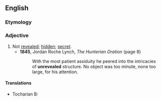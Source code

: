 ==English==

===Etymology===
{{prefix|en|un|revealed}}

===Adjective===
{{en-adj|-}}

# Not [[revealed]]; [[hidden]]; [[secret]].
#* '''1845''', Jordan Roche Lynch, ''The Hunterian Oration'' (page 8)
#*: With the most patient assiduity he peered into the intricacies of '''unrevealed''' structure. No object was too minute, none too large, for his attention.

====Translations====
{{trans-top|not revealed}}
* Tocharian B: {{t|txb|apākätte}}
{{trans-mid}}
{{trans-bottom}}